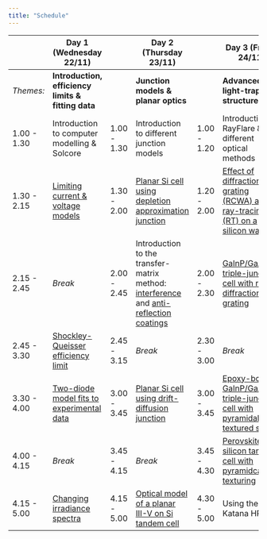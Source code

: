 ```yaml
---
title: "Schedule"
---
```


|             | Day 1 (Wednesday 22/11)                                                     |             | Day 2 (Thursday 23/11)                                                                                                                           |             | Day 3 (Friday 24/11)                                                                 |
|-----        |------------                                                                 |-----       |------------                                                                                                                                       |-----        |------------                                                                                                                        |
| _Themes:_   | **Introduction, efficiency limits & fitting data**                          |             | **Junction models & planar optics**                                                                                                              |             | **Advanced light-trapping structures**                                                                                           |
| 1.00 - 1.30 | Introduction to computer modelling & Solcore                                | 1.00 - 1.30 | Introduction to different junction models                                                                                                        | 1.00 - 1.20 | Introduction to RayFlare & different optical methods  |
| 1.30 - 2.15 | [Limiting current & voltage models](notebooks/1-Efficiency_limits.ipynb)    | 1.30 - 2.00 | [Planar Si cell using depletion approximation junction](notebooks/4-simple_Si_cell.ipynb)                                                                 | 1.20 - 2.00 | [Effect of diffraction grating (RCWA) and ray-tracing (RT) on a silicon wafer](notebooks/9-grating_pyramids_OPTOS.ipynb)                  |
| 2.15 - 2.45 | _Break_                                                                     | 2.00 - 2.45 | Introduction to the transfer-matrix method: [interference](notebooks/5-TMM_introduction.ipynb) and [anti-reflection coatings](notebooks/6-arc_optimization.ipynb)  | 2.00 - 2.30 | [GaInP/GaAs/Si triple-junction cell with rear diffraction grating](notebooks/10a-GaInP_GaAs_Si_grating.ipynb)                                                     |
| 2.45 - 3.30 | [Shockley-Queisser efficiency limit](notebooks/1-Efficiency_limits.ipynb)   | 2.45 - 3.15 | _Break_                                                                                                                                          | 2.30 - 3.00 | _Break_                                                                                                                               |
| 3.30 - 4.00 | [Two-diode model fits to experimental data](notebooks/2-IV_fitting.ipynb)             | 3.00 - 3.45 | [Planar Si cell using drift-diffusion junction](notebooks/7-Si_cell_PDD.ipynb)                                                                            | 3.00 - 3.45 | [Epoxy-bonded GaInP/GaAs//Si triple-junction cell with pyramidally textured silicon](notebooks/10b-GaInP_GaAs_Si_pyramids.ipynb) |
| 4.00 - 4.15 | _Break_                                                                     | 3.45 - 4.15 | _Break_                                                                                                                                          | 3.45 - 4.30 | [Perovskite on silicon tandem cell with pyramidcal texturing](notebooks/11-perovskite_Si_rt.ipynb)                                                           |
| 4.15 - 5.00 | [Changing irradiance spectra](notebooks/3-Spectral2.ipynb)         | 4.15 - 5.00 | [Optical model of a planar III-V on Si tandem cell](notebooks/8-InGaP_Si_planar.ipynb)                                                                     | 4.30 - 5.00 | Using the Katana HPC                                                                                                       |

